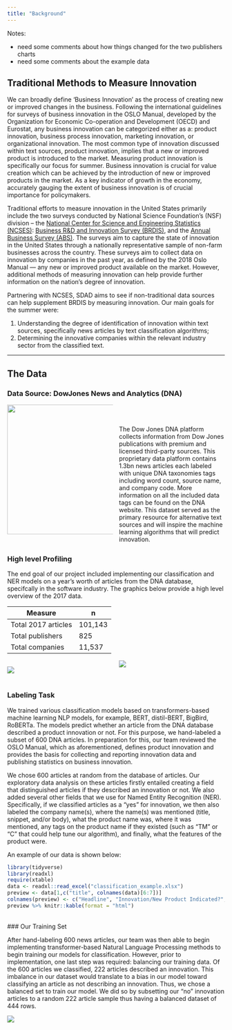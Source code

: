 ```yaml
---
title: "Background"
---
```


<style>
  .col2 {
    columns: 2 200px;         /* number of columns and width in pixels*/
    -webkit-columns: 2 200px; /* chrome, safari */
    -moz-columns: 2 200px;    /* firefox */
  }
</style>

Notes: 

* need some comments about how things changed for the two publishers charts
* need some comments about the example data 

## **Traditional Methods to Measure Innovation**

We can broadly define 'Business Innovation' as the process of creating new or improved changes in the business. Following the international guidelines for surveys of business innovation in the OSLO Manual, developed by the Organization for Economic Co-operation and Development (OECD) and Eurostat, any business innovation can be categorized either as a: product innovation, business process innovation, marketing innovation, or organizational innovation. The most common type of innovation discussed within text sources, product innovation, implies that a new or improved product is introduced to the market. Measuring product innovation is specifically our focus for summer. Business innovation is crucial for value creation which can be achieved by the introduction of new or improved products in the market. As a key indicator of growth in the economy, accurately gauging the extent of business innovation is of crucial importance for policymakers.  

Traditional efforts to measure innovation in the United States primarily include the two surveys conducted by National Science Foundation’s (NSF) division – the [National Center for Science and Engineering Statistics (NCSES)](https://www.nsf.gov/statistics/about-ncses.cfm): [Business R&D and Innovation Survey (BRDIS)](https://www.nsf.gov/statistics/srvyberd/), and the [Annual Business Survey (ABS)](https://www.nsf.gov/statistics/srvyabs/). The surveys aim to capture the state of innovation in the United States through a nationally representative sample of non-farm businesses across the country. These surveys aim to collect data on innovation by companies in the past year, as defined by the 2018 Oslo Manual — any new or improved product available on the market. However, additional methods of measuring innovation can help provide further information on the nation’s degree of innovation.  

Partnering with NCSES, SDAD aims to see if non-traditional data sources can help supplement BRDIS by measuring innovation. Our main goals for the summer were:  

1. Understanding the degree of identification of innovation within text sources, specifically news articles by text classification algorithms;  
2. Determining the innovative companies within the relevant industry sector from the classified text.  

----

## **The Data**   
### Data Source: DowJones News and Analytics (DNA) 

<div class="col2">
<center><img src="images/dnalogo.png" width="300px"></center>  

<br>
<br>

The Dow Jones DNA platform collects information from Dow Jones publications with premium and licensed third-party sources. This proprietary data platform contains 1.3bn news articles each labeled with unique DNA taxonomies tags including word count, source name, and company code. More information on all the included data tags can be found on the DNA website. This dataset served as the primary resource for alternative text sources and will inspire the machine learning algorithms that will predict innovation. 

</div>

### High level Profiling  

The end goal of our project included implementing our classification and NER models on a year's worth of articles from the DNA database, specifcally in the software industry. The graphics below provide a high level overview of the 2017 data.  

| Measure             | n       |
|---------------------|---------|
| Total 2017 articles | 101,143 |
| Total publishers    | 825     |
| Total companies     | 11,537  |

<div class="col2"> 
![](images/2017_top_10_publishers.png)
<br>
<br>

![](images/2017_top_10_company_mentions.png)

</div>

### Labeling Task

We trained various classification models based on transformers-based machine learning NLP models, for example, BERT, distil-BERT, BigBird, RoBERTa. The models predict whether an article from the DNA database described a product innovation or not. For this purpose, we hand-labeled a subset of 600 DNA articles. In preparation for this, our team reviewed the OSLO Manual, which as aforementioned, defines product innovation and provides the basis for collecting and reporting innovation data and publishing statistics on business innovation.  

We chose 600 articles at random from the database of articles. Our exploratory data analysis on these articles firstly entailed creating a field that distinguished articles if they described an innovation or not. We also added several other fields that we use for Named Entity Recognition (NER). Specifically, if we classified articles as a "yes" for innovation, we then also labeled the company name(s), where the name(s) was mentioned (title, snippet, and/or body), what the product name was, where it was mentioned, any tags on the product name if they existed (such as "TM" or "C" that could help tune our algorithm), and finally, what the features of the product were.  

An example of our data is shown below:  

```r
library(tidyverse)
library(readxl)
require(xtable)
data <- readxl::read_excel("classification_example.xlsx")
preview <- data[1,c("title", colnames(data)[6:7])] 
colnames(preview) <- c("Headline", "Innovation/New Product Indicated?", "Company Name")
preview %>% knitr::kable(format = "html")
```

<br>
### Our Training Set

After hand-labeling 600 news articles, our team was then able to begin implementing transformer-based Natural Language Processing methods to begin training our models for classification. However, prior to implementation, one last step was required: balancing our training data. Of the 600 articles we classified, 222 articles described an innovation. This imbalance in our dataset would translate to a bias in our model toward classifying an article as not describing an innovation. Thus, we chose a balanced set to train our model. We did so by subsetting our "no" innovation articles to a random 222 article sample thus having a balanced dataset of 444 rows.  

![](images/balancing_graphic.png)

